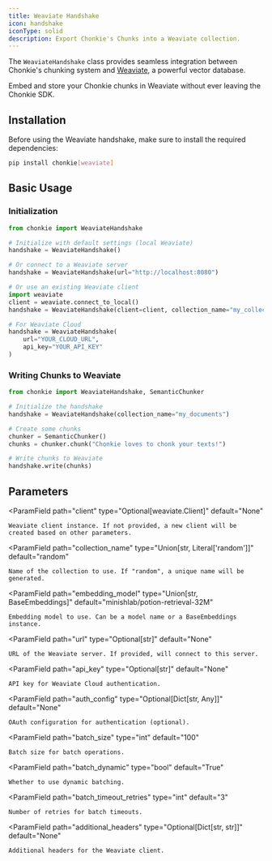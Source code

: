 ```yaml
---
title: Weaviate Handshake
icon: handshake
iconType: solid
description: Export Chonkie's Chunks into a Weaviate collection.
---
```


The `WeaviateHandshake` class provides seamless integration between Chonkie's chunking system and [Weaviate](https://weaviate.io/), a powerful vector database.

Embed and store your Chonkie chunks in Weaviate without ever leaving the Chonkie SDK.

## Installation

Before using the Weaviate handshake, make sure to install the required dependencies:

```bash
pip install chonkie[weaviate]
```

## Basic Usage

### Initialization

```python
from chonkie import WeaviateHandshake

# Initialize with default settings (local Weaviate)
handshake = WeaviateHandshake()

# Or connect to a Weaviate server
handshake = WeaviateHandshake(url="http://localhost:8080")

# Or use an existing Weaviate client
import weaviate
client = weaviate.connect_to_local()
handshake = WeaviateHandshake(client=client, collection_name="my_collection")

# For Weaviate Cloud
handshake = WeaviateHandshake(
	url="YOUR_CLOUD_URL",
	api_key="YOUR_API_KEY"
)
```

### Writing Chunks to Weaviate

```python
from chonkie import WeaviateHandshake, SemanticChunker

# Initialize the handshake
handshake = WeaviateHandshake(collection_name="my_documents")

# Create some chunks
chunker = SemanticChunker()
chunks = chunker.chunk("Chonkie loves to chonk your texts!")

# Write chunks to Weaviate
handshake.write(chunks)
```

## Parameters

<ParamField
	path="client"
	type="Optional[weaviate.Client]"
	default="None"
>
	Weaviate client instance. If not provided, a new client will be created based on other parameters.
</ParamField>

<ParamField
	path="collection_name"
	type="Union[str, Literal['random']]"
	default="random"
>
	Name of the collection to use. If "random", a unique name will be generated.
</ParamField>

<ParamField
	path="embedding_model"
	type="Union[str, BaseEmbeddings]"
	default="minishlab/potion-retrieval-32M"
>
	Embedding model to use. Can be a model name or a BaseEmbeddings instance.
</ParamField>

<ParamField
	path="url"
	type="Optional[str]"
	default="None"
>
	URL of the Weaviate server. If provided, will connect to this server.
</ParamField>

<ParamField
	path="api_key"
	type="Optional[str]"
	default="None"
>
	API key for Weaviate Cloud authentication.
</ParamField>

<ParamField
	path="auth_config"
	type="Optional[Dict[str, Any]]"
	default="None"
>
	OAuth configuration for authentication (optional).
</ParamField>

<ParamField
	path="batch_size"
	type="int"
	default="100"
>
	Batch size for batch operations.
</ParamField>

<ParamField
	path="batch_dynamic"
	type="bool"
	default="True"
>
	Whether to use dynamic batching.
</ParamField>

<ParamField
	path="batch_timeout_retries"
	type="int"
	default="3"
>
	Number of retries for batch timeouts.
</ParamField>

<ParamField
	path="additional_headers"
	type="Optional[Dict[str, str]]"
	default="None"
>
	Additional headers for the Weaviate client.
</ParamField>
